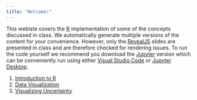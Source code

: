 ```yaml
---
title: "Welcome!"
---
```


This webiste covers the [R](https://www.r-project.org) implementation of some of the concepts discussed in class.
We automatically generate multiple versions of the content for your convenience.
However, only the [RevealJS](https://revealjs.com) slides are presented in class and are therefore checked for rendering issues.
To run the code yourself we recommend you download the [Jupyter](https://jupyter.org) version which can be conveniently run using either [Visual Studio Code](https://code.visualstudio.com) or [Jupyter Desktop](https://github.com/jupyterlab/jupyterlab-desktop?tab=readme-ov-file#installation).

1. [Introduction to R](01-introduction_to_r_page.html)
2. [Data Visualization](02-data_visualization_page.html)
3. [Visualizing Uncertainty](03-model_visualization_page.html)